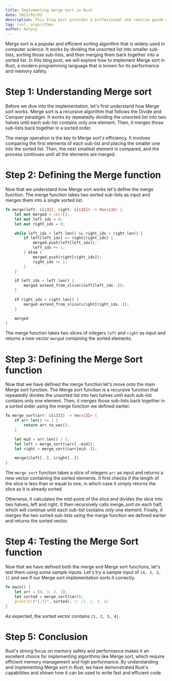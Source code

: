 ```yaml
---
title: Implementing merge sort in Rust
date: 2023/03/03
description: This blog post provides a professional and concise guide on implementing Merge sort in Rust, making it accessible to both beginners and experienced programmers alike.
tag: rust, algorithms
author: Aelpxy
---
```


Merge sort is a popular and efficient sorting algorithm that is widely used in computer science. It works by dividing the unsorted list into smaller sub-lists, sorting those sub-lists, and then merging them back together into a sorted list. In this blog post, we will explore how to implement Merge sort in Rust, a modern programming language that is known for its performance and memory safety.

# Step 1: Understanding Merge sort
Before we dive into the implementation, let's first understand how Merge sort works. Merge sort is a recursive algorithm that follows the Divide and Conquer paradigm. It works by repeatedly dividing the unsorted list into two halves until each sub-list contains only one element. Then, it merges those sub-lists back together in a sorted order.

The merge operation is the key to Merge sort's efficiency. It involves comparing the first elements of each sub-list and placing the smaller one into the sorted list. Then, the next smallest element is compared, and the process continues until all the elements are merged.

# Step 2: Defining the Merge function

Now that we understand how Merge sort works let's define the merge function. The merge function takes two sorted sub-lists as input and merges them into a single sorted list.

```rs
fn merge(left: &[i32], right: &[i32]) -> Vec<i32> {
    let mut merged = vec![];
    let mut left_idx = 0;
    let mut right_idx = 0;

    while left_idx < left.len() && right_idx < right.len() {
        if left[left_idx] <= right[right_idx] {
            merged.push(left[left_idx]);
            left_idx += 1;
        } else {
            merged.push(right[right_idx]);
            right_idx += 1;
        }
    }

    if left_idx < left.len() {
        merged.extend_from_slice(&left[left_idx..]);
    }

    if right_idx < right.len() {
        merged.extend_from_slice(&right[right_idx..]);
    }

    merged
}

```

The merge function takes two slices of integers `left` and `right` as input and returns a new vector `merged` containing the sorted elements.

# Step 3: Defining the Merge Sort function

Now that we have defined the merge function let's move onto the main Merge sort function. The Merge sort function is a recursive function that repeatedly divides the unsorted list into two halves until each sub-list contains only one element. Then, it merges those sub-lists back together in a sorted order using the merge function we defined earlier.

```rs
fn merge_sort(arr: &[i32]) -> Vec<i32> {
    if arr.len() <= 1 {
        return arr.to_vec();
    }

    let mid = arr.len() / 2;
    let left = merge_sort(&arr[..mid]);
    let right = merge_sort(&arr[mid..]);

    merge(&left[..], &right[..])
}
```

The `merge_sort` function takes a slice of integers `arr` as input and returns a new vector containing the sorted elements. It first checks if the length of the slice is less than or equal to one, in which case it simply returns the slice as it is already sorted.

Otherwise, it calculates the mid-point of the slice and divides the slice into two halves, left and right. It then recursively calls merge_sort on each half, which will continue until each sub-list contains only one element. Finally, it merges the two sorted sub-lists using the merge function we defined earlier and returns the sorted vector.

# Step 4: Testing the Merge Sort function

Now that we have defined both the merge and Merge sort functions, let's test them using some sample inputs.
Let's try a sample input of `[4, 3, 2, 1]` and see if our Merge sort implementation sorts it correctly.

```rs
fn main() {
    let arr = [4, 3, 2, 1];
    let sorted = merge_sort(&arr);
    println!("{:?}", sorted); // [1, 2, 3, 4]
}
```

As expected, the sorted vector contains `[1, 2, 3, 4]`.

# Step 5: Conclusion

Rust's strong focus on memory safety and performance makes it an excellent choice for implementing algorithms like Merge sort, which require efficient memory management and high performance. By understanding and implementing Merge sort in Rust, we have demonstrated Rust's capabilities and shown how it can be used to write fast and efficient code.
